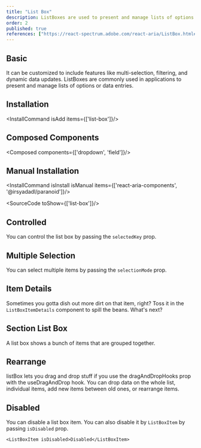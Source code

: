```yaml
---
title: "List Box"
description: ListBoxes are used to present and manage lists of options or data entries.
order: 2
published: true
references: ["https://react-spectrum.adobe.com/react-aria/ListBox.html#props"]
---
```


## Basic
It can be customized to include features like multi-selection, filtering, and dynamic data updates. ListBoxes are commonly used in applications to present and manage lists of options or data entries.
<How toUse="collections/list-box-demo" />

## Installation
<InstallCommand isAdd items={['list-box']}/>

## Composed Components
<Composed components={['dropdown', 'field']}/>

## Manual Installation

<InstallCommand isInstall isManual items={['react-aria-components', '@irsyadadl/paranoid']}/>

<SourceCode toShow={['list-box']}/>

## Controlled
You can control the list box by passing the `selectedKey` prop.
<How toUse="collections/list-box-controlled-demo" />

## Multiple Selection
You can select multiple items by passing the `selectionMode` prop.
<How toUse="collections/list-box-multiple-demo" />

## Item Details
Sometimes you gotta dish out more dirt on that item, right? Toss it in the `ListBoxItemDetails` component to spill the beans. What's next?
<How toUse="collections/list-box-item-details-demo" />

## Section List Box
A list box shows a bunch of items that are grouped together.
<How toUse="collections/list-box-section-demo" />

## Rearrange
listBox lets you drag and drop stuff if you use the dragAndDropHooks prop with the useDragAndDrop hook. You can drop data on the whole list, individual items, add new items between old ones, or rearrange items.
<How toUse="collections/list-box-rearrange-demo" />

## Disabled
You can disable a list box item.
<How toUse="collections/list-box-disabled-demo" />
You can also disable it by `ListBoxItem` by passing `isDisabled` prop.
```tsx
<ListBoxItem isDisabled>Disabled</ListBoxItem>
```
